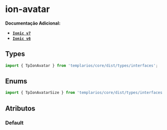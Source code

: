 
<Meta of={avatarStories} />

# ion-avatar

**Documentação Adicional:**

- **[`Ionic v7`](https://ionicframework.com/docs/api/avatar)**
- **[`Ionic v6`](https://ionicframework.com/docs/v6/api/avatar)**

## Types

```ts
import { TpIonAvatar } from 'templarios/core/dist/types/interfaces';
```

## Enums

```ts
import { TpIonAvatarSize } from 'templarios/core/dist/types/interfaces';
```

## Atributos

### Default

<Canvas of={avatarStories.Default} />
<Controls of={avatarStories.Default} />
